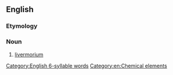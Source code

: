 ==English==

===Etymology===
{{prefix|en|eka|polonium}}

===Noun===
{{en-noun|-}}

# [[livermorium]]

[[Category:English 6-syllable words]]
[[Category:en:Chemical elements]]
